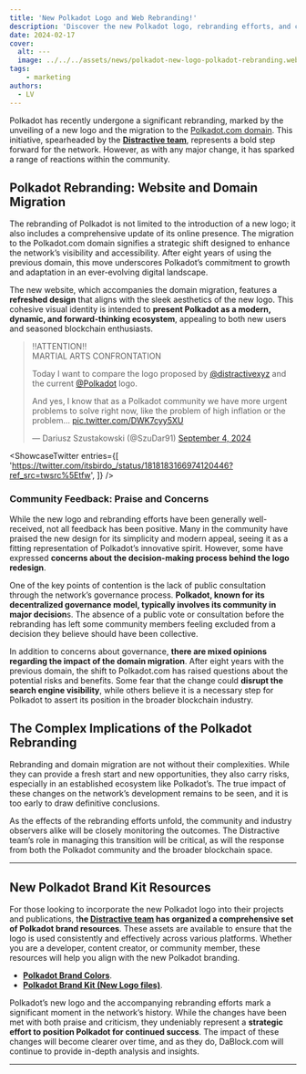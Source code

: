 ```yaml
---
title: 'New Polkadot Logo and Web Rebranding!'
description: 'Discover the new Polkadot logo, rebranding efforts, and community reactions, including insights on the recent domain migration.'
date: 2024-02-17
cover:
  alt: ---
  image: ../../../assets/news/polkadot-new-logo-polkadot-rebranding.webp
tags: 
    - marketing
authors:
  - LV
---
```



Polkadot has recently undergone a significant rebranding, marked by the unveiling of a new logo and the migration to the [Polkadot.com domain](https://polkadot.com). This initiative, spearheaded by the [**Distractive team**](https://dablock.com/ecosystem/distractive-agency/), represents a bold step forward for the network. However, as with any major change, it has sparked a range of reactions within the community.

Polkadot Rebranding: Website and Domain Migration
-------------------------------------------------

The rebranding of Polkadot is not limited to the introduction of a new logo; it also includes a comprehensive update of its online presence. The migration to the Polkadot.com domain signifies a strategic shift designed to enhance the network’s visibility and accessibility. After eight years of using the previous domain, this move underscores Polkadot’s commitment to growth and adaptation in an ever-evolving digital landscape.

The new website, which accompanies the domain migration, features a **refreshed design** that aligns with the sleek aesthetics of the new logo. This cohesive visual identity is intended to **present Polkadot as a modern, dynamic, and forward-thinking ecosystem**, appealing to both new users and seasoned blockchain enthusiasts.

> ‼️ATTENTION‼️  
> MARTIAL ARTS CONFRONTATION
> 
> Today I want to compare the logo proposed by [@distractivexyz](https://twitter.com/distractivexyz?ref_src=twsrc%5Etfw) and the current [@Polkadot](https://twitter.com/Polkadot?ref_src=twsrc%5Etfw) logo.
> 
> And yes, I know that as a Polkadot community we have more urgent problems to solve right now, like the problem of high inflation or the problem… [pic.twitter.com/DWK7cyy5XU](https://t.co/DWK7cyy5XU)
> 
> — Dariusz Szustakowski (@SzuDar91) [September 4, 2024](https://twitter.com/SzuDar91/status/1831263818443334000?ref_src=twsrc%5Etfw)

<script is:inline src="https://twitter.com/SzuDar91/status/1831263818443334000?ref_src=twsrc%5Etfw"></script>  

<ShowcaseTwitter
  entries={[
    'https://twitter.com/itsbirdo_/status/1818183166974120446?ref_src=twsrc%5Etfw',
  ]}
/>
### Community Feedback: Praise and Concerns

While the new logo and rebranding efforts have been generally well-received, not all feedback has been positive. Many in the community have praised the new design for its simplicity and modern appeal, seeing it as a fitting representation of Polkadot’s innovative spirit. However, some have expressed **concerns about the decision-making process behind the logo redesign**.

One of the key points of contention is the lack of public consultation through the network’s governance process. **Polkadot, known for its decentralized governance model, typically involves its community in major decision**s. The absence of a public vote or consultation before the rebranding has left some community members feeling excluded from a decision they believe should have been collective.

In addition to concerns about governance, **there are mixed opinions regarding the impact of the domain migration**. After eight years with the previous domain, the shift to Polkadot.com has raised questions about the potential risks and benefits. Some fear that the change could **disrupt the search engine visibility**, while others believe it is a necessary step for Polkadot to assert its position in the broader blockchain industry.


The Complex Implications of the Polkadot Rebranding
---------------------------------------------------

Rebranding and domain migration are not without their complexities. While they can provide a fresh start and new opportunities, they also carry risks, especially in an established ecosystem like Polkadot’s. The true impact of these changes on the network’s development remains to be seen, and it is too early to draw definitive conclusions.

As the effects of the rebranding efforts unfold, the community and industry observers alike will be closely monitoring the outcomes. The Distractive team’s role in managing this transition will be critical, as will the response from both the Polkadot community and the broader blockchain space.

- - - - - -

New Polkadot Brand Kit Resources
--------------------------------

For those looking to incorporate the new Polkadot logo into their projects and publications, t**he [Distractive team](https://dablock.com/ecosystem/distractive-agency/) has organized a comprehensive set of Polkadot brand resources**. These assets are available to ensure that the logo is used consistently and effectively across various platforms. Whether you are a developer, content creator, or community member, these resources will help you align with the new Polkadot branding.

- [**Polkadot Brand Colors**](https://file.notion.so/f/f/27a269ca-e1b1-4610-9298-76fc93cdb633/f4412a13-e830-42a4-969c-e3513916edb7/pd_brand_colors.pdf?table=block&id=0af54ad6-172b-408c-b5d8-94cabe6b5474&spaceId=27a269ca-e1b1-4610-9298-76fc93cdb633&expirationTimestamp=1725343200000&signature=zj5hd9n9kU36kwuDFcLV3Pe0imnW-FWKXQycLD0TUGU&downloadName=pd_brand_colors.pdf).
- [**Polkadot Brand Kit (New Logo files)**](https://distractive.notion.site/Polkadot-Brand-Kit-df6eda0f66df453ba6f7d2712f30d036).

Polkadot’s new logo and the accompanying rebranding efforts mark a significant moment in the network’s history. While the changes have been met with both praise and criticism, they undeniably represent a **strategic effort to position Polkadot for continued success**. The impact of these changes will become clearer over time, and as they do, DaBlock.com will continue to provide in-depth analysis and insights.

- - - - - -